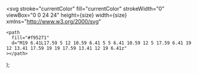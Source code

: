   <svg
    stroke="currentColor"
    fill="currentColor"
    strokeWidth="0"
    viewBox="0 0 24 24"
    height={size}
    width={size}
    xmlns="http://www.w3.org/2000/svg"
  >
    <path
      fill="#f95271"
      d="M19 6.41L17.59 5 12 10.59 6.41 5 5 6.41 10.59 12 5 17.59 6.41 19 12 13.41 17.59 19 19 17.59 13.41 12 19 6.41z"
    ></path>
  </svg>
);
